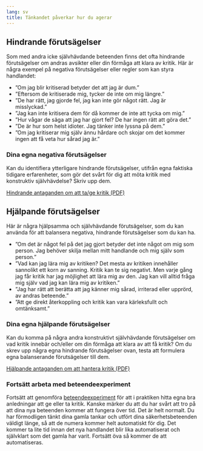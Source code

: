 ```yaml
---
lang: sv
title: Tänkandet påverkar hur du agerar
---
```


## Hindrande förutsägelser

Som med andra icke självhävdande beteenden finns det ofta hindrande
förutsägelser om andras avsikter eller din förmåga att klara av kritik.
Här är några exempel på negativa förutsägelser eller regler som kan
styra handlandet:

-   ”Om jag blir kritiserad betyder det att jag är dum.”
-   ”Eftersom de kritiserade mig, tycker de inte om mig längre.”
-   ”De har rätt, jag gjorde fel, jag kan inte gör något rätt. Jag är
    misslyckad.”
-   ”Jag kan inte kritisera dem för då kommer de inte att tycka om mig.”
-   ”Hur vågar de säga att jag har gjort fel? De har ingen rätt att göra
    det.”
-   ”De är hur som helst idioter. Jag tänker inte lyssna på dem.”
-   ”Om jag kritiserar mig själv ännu hårdare och skojar om det kommer
    ingen att få veta hur sårad jag är.”

### Dina egna negativa förutsägelser

Kan du identifiera ytterligare hindrande förutsägelser, utifrån egna
faktiska tidigare erfarenheter, som gör det svårt för dig att möta
kritik med konstruktiv självhävdelse? Skriv upp dem.

::: {.content-visible when-format="html"}
[Hindrande antaganden om att ta/ge kritik (PDF)](forms/100respekt-hindrande-antaganden-hantera-kritik.pdf)
:::

## Hjälpande förutsägelser

Här är några hjälpsamma och självhävdande förutsägelser, som du kan
använda för att balansera negativa, hindrande förutsägelser som du kan
ha.

-   ”Om det är något fel på det jag gjort betyder det inte något om mig
    som person. Jag behöver skilja mellan mitt handlande och mig själv
    som person.”
-   ”Vad kan jag lära mig av kritiken? Det mesta av kritiken innehåller
    sannolikt ett korn av sanning. Kritik kan te sig negativt. Men varje
    gång jag får kritik har jag möjlighet att lära mig av den. Jag kan
    vill alltid fråga mig själv vad jag kan lära mig av kritiken.”
-   ”Jag har rätt att berätta att jag känner mig sårad, irriterad eller
    upprörd, av andras beteende.”
-   ”Att ge direkt återkoppling och kritik kan vara kärleksfullt och
    omtänksamt.”

### Dina egna hjälpande förutsägelser

Kan du komma på några andra konstruktivt självhävdande förutsägelser om
vad kritik innebär och/eller om din förmåga att klara av att få kritik?
Om du skrev upp några egna hindrande förutsägelser ovan, testa att
formulera egna balanserande förutsägelser till dem.

::: {.content-visible when-format="html"}
[Hjälpande antaganden om att hantera kritik (PDF)](forms/100respekt-hjalpande-antaganden-hantera-kritik.pdf)
:::

### Fortsätt arbeta med beteendeexperiment

Fortsätt att genomföra [beteendeexperiment](3-4.qmd) för att i praktiken hitta
egna bra anledningar att ge eller ta kritik. Kanske märker du att du har svårt
att tro på att dina nya beteenden kommer att fungera över tid. Det är helt
normalt. Du har förmodligen tänkt dina gamla tankar och utfört dina
säkerhetsbeteenden väldigt länge, så att de numera kommer helt automatiskt för
dig. Det kommer ta lite tid innan det nya handlandet blir lika automatiserat och
självklart som det gamla har varit. Fortsätt öva så kommer de att automatiseras.
